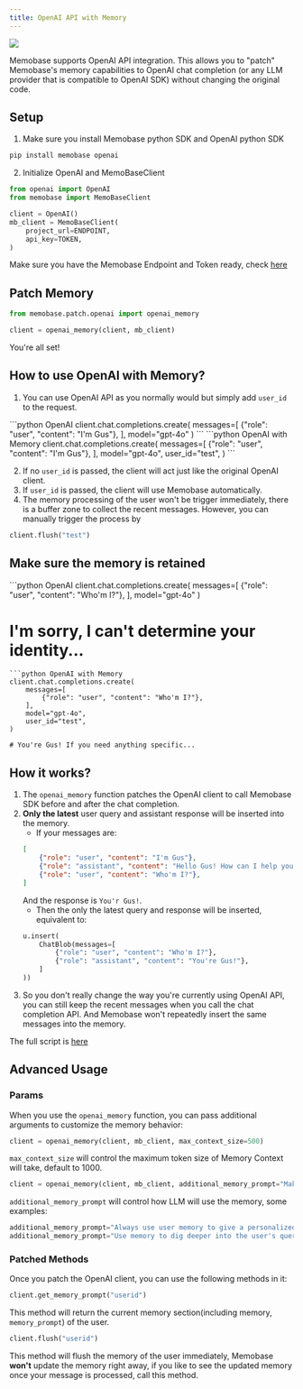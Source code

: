 ```yaml
---
title: OpenAI API with Memory
---
```

<Frame caption="Diagram of OpenAI API with Memory">
  <img src="/images/openai_client.png" />
</Frame>

Memobase supports OpenAI API integration. 
This allows you to "patch" Memobase's memory capabilities to OpenAI chat completion
(or any LLM provider that is compatible to OpenAI SDK) without changing the original code.


## Setup
1. Make sure you install Memobase python SDK and OpenAI python SDK
```bash
pip install memobase openai
```

2. Initialize OpenAI and MemoBaseClient
```python
from openai import OpenAI
from memobase import MemoBaseClient

client = OpenAI()
mb_client = MemoBaseClient(
    project_url=ENDPOINT,
    api_key=TOKEN,
)
```
Make sure you have the Memobase Endpoint and Token ready, check [here](/quickstart#get-prepared)

## Patch Memory 
```python
from memobase.patch.openai import openai_memory

client = openai_memory(client, mb_client)
```
You're all set!


## How to use OpenAI with Memory?
1. You can use OpenAI API as you normally would but simply add `user_id` to the request.

<CodeGroup>
```python OpenAI
client.chat.completions.create(
    messages=[
        {"role": "user", "content": "I'm Gus"},
    ],
    model="gpt-4o"
)
```
```python OpenAI with Memory
client.chat.completions.create(
    messages=[
        {"role": "user", "content": "I'm Gus"},
    ],
    model="gpt-4o",
    user_id="test",
)
```
</CodeGroup>

2. If no `user_id` is passed, the client will act just like the original OpenAI client.
3. If `user_id` is passed, the client will use Memobase automatically.
4. The memory processing of the user won't be trigger immediately, there is a buffer zone to collect the recent messages.
However, you can manually trigger the process by
```python
client.flush("test")
```

## Make sure the memory is retained
<CodeGroup>
```python OpenAI
client.chat.completions.create(
    messages=[
        {"role": "user", "content": "Who'm I?"},
    ],
    model="gpt-4o"
)

# I'm sorry, I can't determine your identity...
```
```python OpenAI with Memory
client.chat.completions.create(
    messages=[
        {"role": "user", "content": "Who'm I?"},
    ],
    model="gpt-4o",
    user_id="test",
)

# You're Gus! If you need anything specific...
```
</CodeGroup>

## How it works?

1. The `openai_memory` function patches the OpenAI client to call Memobase SDK before and after the chat completion.
2. **Only the latest** user query and assistant response will be inserted into the memory.
    - If your messages are:
    ```json
    [
        {"role": "user", "content": "I'm Gus"},
        {"role": "assistant", "content": "Hello Gus! How can I help you?"},
        {"role": "user", "content": "Who'm I?"},
    ]
    ```
    And the response is `You'r Gus!`. 
    - Then the only the latest query and response will be inserted, equivalent to:
    ```python
    u.insert(
        ChatBlob(messages=[
            {"role": "user", "content": "Who'm I?"},
            {"role": "assistant", "content": "You're Gus!"},
        ]
    ))
    ```
3. So you don't really change the way you're currently using OpenAI API, you can still keep the recent messages when you call the chat completion API.
And Memobase won't repeatedly insert the same messages into the memory.


The full script is [here](https://github.com/memodb-io/memobase/blob/main/assets/openai_memory.py)

## Advanced Usage
### Params 
When you use the `openai_memory` function, you can pass additional arguments to customize the memory behavior:
```python
client = openai_memory(client, mb_client, max_context_size=500)
```
`max_context_size` will control the maximum token size of Memory Context will take, default to 1000.
```python
client = openai_memory(client, mb_client, additional_memory_prompt="Make sure the user's query needs the memory, otherwise just return the answer directly.")
```
`additional_memory_prompt` will control how LLM will use the memory, some examples:
```python
additional_memory_prompt="Always use user memory to give a personalized answer"
additional_memory_prompt="Use memory to dig deeper into the user's query and rewrite the query..."
```

### Patched Methods
Once you patch the OpenAI client, you can use the following methods in it:
```python
client.get_memory_prompt("userid")
```
This method will return the current memory section(including memory, `memory_prompt`) of the user.
```python
client.flush("userid")
```
This method will flush the memory of the user immediately, Memobase **won't** update the memory right away, if you like to see the updated memory once your message is processed, call this method.






